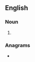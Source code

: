 ==English==

===Noun===
{{head|en|noun form}}

# {{plural of|en|takeout}}

===Anagrams===
* {{anagrams|en|a=aekosttu|outskate|outtakes|stake out|stakeout|takes out}}